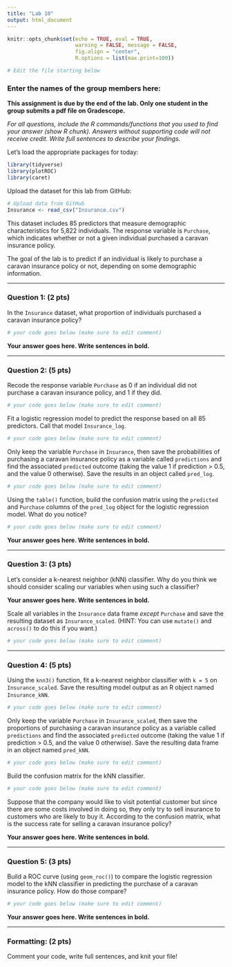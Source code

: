 ```yaml
---
title: "Lab 10"
output: html_document
---
```


```r
knitr::opts_chunk$set(echo = TRUE, eval = TRUE,  
                      warning = FALSE, message = FALSE, 
                      fig.align = "center",
                      R.options = list(max.print=100))

# Edit the file starting below
```

### Enter the names of the group members here:

**This assignment is due by the end of the lab. Only one student in the group submits a pdf file on Gradescope.**

*For all questions, include the R commands/functions that you used to find your answer (show R chunk). Answers without supporting code will not receive credit. Write full sentences to describe your findings.*

Let's load the appropriate packages for today:

```r
library(tidyverse)
library(plotROC)
library(caret)
```

Upload the dataset for this lab from GitHub:

```r
# Upload data from GitHub
Insurance <- read_csv("Insurance.csv")
```

This dataset includes 85 predictors that measure demographic characteristics for 5,822 individuals. The response variable is `Purchase`, which indicates whether or not a given individual purchased a caravan insurance policy. 

The goal of the lab is to predict if an individual is likely to purchase a caravan insurance policy or not, depending on some demographic information.

------------------------------------------------------------------------

### Question 1: (2 pts)

In the `Insurance` dataset, what proportion of individuals purchased a caravan insurance policy?

```r
# your code goes below (make sure to edit comment)

```

**Your answer goes here. Write sentences in bold.**

------------------------------------------------------------------------

### Question 2: (5 pts)

Recode the response variable `Purchase` as 0 if an individual did not purchase a caravan insurance policy, and 1 if they did. 

```r
# your code goes below (make sure to edit comment)

```

Fit a logistic regression model to predict the response based on all 85 predictors. Call that model `Insurance_log`.

```r
# your code goes below (make sure to edit comment)

```

Only keep the variable `Purchase` in `Insurance`, then save the probabilities of purchasing a caravan insurance policy as a variable called `predictions` and find the associated `predicted` outcome (taking the value 1 if prediction > 0.5, and the value 0 otherwise). Save the results in an object called `pred_log`.

```r
# your code goes below (make sure to edit comment)

```

Using the `table()` function, build the confusion matrix using the `predicted` and `Purchase` columns of the `pred_log` object for the logistic regression model. What do you notice?

```r
# your code goes below (make sure to edit comment)

```

**Your answer goes here. Write sentences in bold.**

------------------------------------------------------------------------

### Question 3: (3 pts)

Let's consider a k-nearest neighbor (kNN) classifier. Why do you think we should consider scaling our variables when using such a classifier? 

**Your answer goes here. Write sentences in bold.**

Scale all variables in the `Insurance` data frame *except* `Purchase` and save the resulting dataset as `Insurance_scaled`. (HINT: You can use `mutate()` and `across()` to do this if you want.)

```r
# your code goes below (make sure to edit comment)

```

------------------------------------------------------------------------

### Question 4: (5 pts)

Using the `knn3()` function, fit a k-nearest neighbor classifier with `k = 5` on `Insurance_scaled`. Save the resulting model output as an R object named `Insurance_kNN`.

```r
# your code goes below (make sure to edit comment)

```

Only keep the variable `Purchase` in `Insurance_scaled`, then save the proportions of purchasing a caravan insurance policy as a variable called `predictions` and find the associated `predicted` outcome (taking the value 1 if prediction > 0.5, and the value 0 otherwise). Save the resulting data frame in an object named `pred_kNN`.

```r
# your code goes below (make sure to edit comment)

```

Build the confusion matrix for the kNN classifier. 

```r
# your code goes below (make sure to edit comment)

```

Suppose that the company would like to visit potential customer but since there are some costs involved in doing so, they only try to sell insurance to customers who are likely to buy it. According to the confusion matrix, what is the success rate for selling a caravan insurance policy?

**Your answer goes here. Write sentences in bold.**

------------------------------------------------------------------------

### Question 5: (3 pts)

Build a ROC curve (using `geom_roc()`) to compare the logistic regression model to the kNN classifier in predicting the purchase of a caravan insurance policy. How do those compare?

```r
# your code goes below (make sure to edit comment)

```

**Your answer goes here. Write sentences in bold.**

------------------------------------------------------------------------

### Formatting: (2 pts)

Comment your code, write full sentences, and knit your file!
